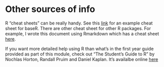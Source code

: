 # Other sources of info

R "cheat sheets" can be really handy. See this [link](https://rstudio.com/wp-content/uploads/2016/05/base-r.pdf) for an example cheat sheet for baseR. There are other cheat sheet for other R packages. For example, I wrote this document using Rmarkdown which has a cheat sheet [here](https://rstudio.com/wp-content/uploads/2015/02/rmarkdown-cheatsheet.pdf).

If you want more detailed help using R than what's in the first year guide provided as part of this module, check out "The Student's Guide to R" by Nochlas Horton, Randall Pruim and Daniel Kaplan. It's availalbe online [here](https://cran.r-project.org/doc/contrib/Horton+Pruim+Kaplan_MOSAIC-StudentGuide.pdf)


